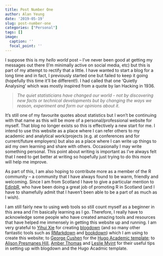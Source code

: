 ```yaml
---
title: Post Number One
author: Alan Yeung
date: '2019-05-19'
slug: post-number-one
categories: ["Personal"]
tags: []
image:
  caption: ''
  focal_point: ''
---
```


I suppose this is my *hello world* post -- I've never been good at getting my messages out there (I'm minimally active on social media, etc) but this is part of my attempt to rectify that a little. I have wanted to start a blog for a long time and in fact, I previously started one but failed to keep it going (hopefully this time it'll be different!). I had called that one 'Quietly Analysing' which was mostly inspired from a quote by Ian Hacking in 1936.

> *The quiet statisticians have changed our world - not by discovering new facts or technical developments but by changing the ways we reason, experiment and form our opinions about it.*

It's still one of my favourite quotes about statistics but I won't be continuing with that name as this will be more of a personal/professional website for myself. That blog no longer exists so this is effectively a new start for me. I intend to use this website as a place where I can refer others to my academic and analytical work/projects (e.g. at conferences and for current/future employers) but also as a place where I can write up things to aid my own learning and share with others. Occasionally I may write something personal. This point about writing is important as I've always felt that I need to get better at writing so hopefully just trying to do this more will help me improve.  
  
As part of this, I am also hoping to contribute more as a member of the R community -- a community that I have always found to be warm, friendly and welcoming. Since I am from Scotland I have to give a particular mention to [EdinbR](http://edinbr.org), who have been doing a great job of promoting R in Scotland (and I have to shamefully admit that I haven't been able to be a part of as much as I wish).    
  
I am still fairly new to using web tools so still count myself as a beginner in this area and I'm basically learning as I go. Therefore, I really have to acknowledge some people who have created amazing tools and resources that have helped me immensely in getting this website up and running. I am very grateful to [Yihui Xie](https://yihui.name/en) for creating [blogdown](https://bookdown.org/yihui/blogdown) (and so many other fantastic tools such as [RMarkdown](https://rmarkdown.rstudio.com) and [bookdown](https://bookdown.org)) which I am using to create this website; to [George Cushen](https://georgecushen.com) for the [Hugo Academic template](https://github.com/gcushen/hugo-academic); to [Alison Presmanes Hill](https://alison.rbind.io), [Amber Thomas](https://amber.rbind.io) and [Leslie Myint](https://lmyint.github.io) for their useful tips in setting up with blogdown and the Hugo Acadmic template. 
